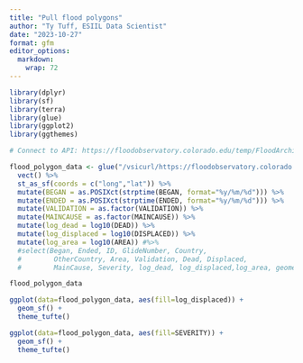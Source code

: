 ```yaml
---
title: "Pull flood polygons"
author: "Ty Tuff, ESIIL Data Scientist"
date: "2023-10-27"
format: gfm
editor_options: 
  markdown: 
    wrap: 72
---
```


```r
library(dplyr)
library(sf)
library(terra)
library(glue)
library(ggplot2)
library(ggthemes)
```



```r
# Connect to API: https://floodobservatory.colorado.edu/temp/FloodArchive_region.shp

flood_polygon_data <- glue("/vsicurl/https://floodobservatory.colorado.edu/temp/FloodArchive_region.shp") %>%
  vect() %>%
  st_as_sf(coords = c("long","lat")) %>%
  mutate(BEGAN = as.POSIXct(strptime(BEGAN, format="%y/%m/%d"))) %>%
  mutate(ENDED = as.POSIXct(strptime(ENDED, format="%y/%m/%d"))) %>%
  mutate(VALIDATION = as.factor(VALIDATION)) %>%
  mutate(MAINCAUSE = as.factor(MAINCAUSE)) %>%
  mutate(log_dead = log10(DEAD)) %>%
  mutate(log_displaced = log10(DISPLACED)) %>%
  mutate(log_area = log10(AREA)) #%>%
  #select(Began, Ended, ID, GlideNumber, Country,   
  #        OtherCountry, Area, Validation, Dead, Displaced,   
  #        MainCause, Severity, log_dead, log_displaced,log_area, geometry)

flood_polygon_data
```

```r
ggplot(data=flood_polygon_data, aes(fill=log_displaced)) +
  geom_sf() + 
  theme_tufte()
```


```r
ggplot(data=flood_polygon_data, aes(fill=SEVERITY)) +
  geom_sf() + 
  theme_tufte()
```

